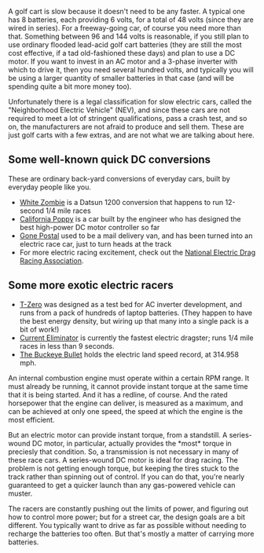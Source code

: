 A golf cart is slow because it doesn't need to be any faster.  A typical one has 8 batteries, each providing 6 volts, for a total of 48 volts (since they are wired in series).  For a freeway-going car, of course you need more than that.  Something between 96 and 144 volts is reasonable, if you still plan to use ordinary flooded lead-acid golf cart batteries (they are still the most cost effective, if a tad old-fashioned these days) and plan to use a DC motor.  If you want to invest in an AC motor and a 3-phase inverter with which to drive it, then you need several hundred volts, and typically you will be using a larger quantity of smaller batteries in that case (and will be spending quite a bit more money too).

Unfortunately there is a legal classification for slow electric cars, called the "Neighborhood Electric Vehicle" (NEV), and since these cars are not required to meet a lot of stringent qualifications, pass a crash test, and so on, the manufacturers are not afraid to produce and sell them.  These are just golf carts with a few extras, and are not what we are talking about here.

==Some well-known quick DC conversions==
These are ordinary back-yard conversions of everyday cars, built by everyday people like you.
*[http://www.plasmaboyracing.com/whitezombie.php White Zombie] is a Datsun 1200 conversion that happens to run 12-second 1/4 mile races
*[http://www.austinev.org/evalbum/293.html California Poppy] is a car built by the engineer who has designed the best high-power DC motor controller so far
*[http://www.suckamps.com/index.php?page=projects Gone Postal] used to be a mail delivery van, and has been turned into an electric race car, just to turn heads at the track
*For more electric racing excitement, check out the [http://www.nedra.com/ National Electric Drag Racing Association].

==Some more exotic electric racers==
*[http://www.acpropulsion.com/tzero_pages/tzero_home.htm T-Zero] was designed as a test bed for AC inverter development, and runs from a pack of hundreds of laptop batteries.  (They happen to have the best energy density, but wiring up that many into a single pack is a bit of work!)
*[http://www.wurts.net/ElectrifiedMotorSports/ Current Eliminator] is currently the fastest electric dragster; runs 1/4 mile races in less than 9 seconds.
*[http://www.speedace.info/osu_buckeye_bullet.htm The Buckeye Bullet] holds the electric land speed record, at 314.958 mph.

An internal combustion engine must operate within a certain RPM range.  It must already be running, it cannot provide instant torque at the same time that it is being started.  And it has a redline, of course.  And the rated horsepower that the engine can deliver, is measured as a maximum, and can be achieved at only one speed, the speed at which the engine is the most efficient.

But an electric motor can provide instant torque, from a standstill.  A series-wound DC motor, in particular, actually provides the *most* torque in preciesly that condition.  So, a transmission is not necessary in many of these race cars.  A series-wound DC motor is ideal for drag racing.  The problem is not getting enough torque, but keeping the tires stuck to the track rather than spinning out of control.  If you can do that, you're nearly guaranteed to get a quicker launch than any gas-powered vehicle can muster.

The racers are constantly pushing out the limits of power, and figuring out how to control more power; but for a street car, the design goals are a bit different.  You typically want to drive as far as possible without needing to recharge the batteries too often.  But that's mostly a matter of carrying more batteries.